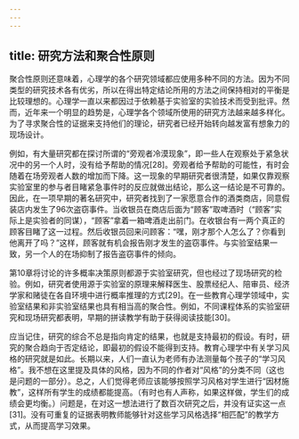 ```yaml
---
---
---
```

title: 研究方法和聚合性原则
---




聚合性原则还意味着，心理学的各个研究领域都应使用多种不同的方法。因为不同类型的研究技术各有优劣，所以在得出特定结论所用的方法之间保持相对的平衡是比较理想的。心理学一直以来都因过于依赖基于实验室的实验技术而受到批评。然而，近年来一个明显的趋势是，心理学各个领域所使用的研究方法越来越多样化。为了寻求聚合性的证据来支持他们的理论，研究者已经开始转向越发富有想象力的现场设计。

例如，有大量研究都在探讨所谓的“旁观者冷漠现象”，即一些人在观察处于紧急状况中的另一个人时，没有给予帮助的情况[28]。旁观者给予帮助的可能性，有时会随着在场旁观者人数的增加而下降。这一现象的早期研究者很清楚，如果仅靠观察实验室里的参与者目睹紧急事件时的反应就做出结论，那么这一结论是不可靠的。因此，在一项早期的著名研究中，研究者找到了一家愿意合作的酒类商店，同意假装店内发生了96次盗窃事件。当收银员在商店后面为“顾客”取啤酒时（“顾客”实际上是实验者的同谋），“顾客”拿着一箱啤酒走出前门。在收银台有一两个真正的顾客目睹了这一过程。然后收银员回来问顾客：“嘿，刚才那个人怎么了？你看到他离开了吗？”这样，顾客就有机会报告刚才发生的盗窃事件。与实验室结果一致，另一个人的在场抑制了报告盗窃事件的倾向。

第10章将讨论的许多概率决策原则都源于实验室研究，但也经过了现场研究的检验。例如，研究者使用源于实验室的原理来解释医生、股票经纪人、陪审员、经济学家和赌徒在各自环境中进行概率推理的方式[29]。在一些教育心理学领域中，实验室结果和非实验室结果也具有相当高的聚合性。例如，不同课程体系的实验室研究和现场研究都表明，早期的拼读教学有助于获得阅读技能[30]。

应当记住，研究的综合不总是指向肯定的结果，也就是支持最初的假设。有时，研究的聚合趋向于否定结论，即最初的假设不能得到支持。教育心理学中有关学习风格的研究就是如此。长期以来，人们一直认为老师有办法测量每个孩子的“学习风格”。我不想在这里提及具体的风格，因为不同的作者对“风格”的分类不同（这也是问题的一部分）。总之，人们觉得老师应该能够按照学习风格对学生进行“因材施教”，这样所有学生的成绩都能提高。（有时也有人声称，如果这样做，学生们的成绩会更均衡。）问题是，在对这一想法进行了数百次研究之后，并没有证实这一点[31]。没有可重复的证据表明教师能够针对这些学习风格选择“相匹配”的教学方式，从而提高学习效果。